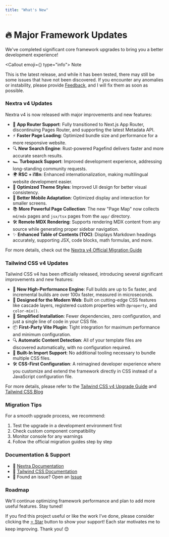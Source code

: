 ```yaml
---
title: "What's New"
---
```



# 🔥 Major Framework Updates

We've completed significant core framework upgrades to bring you a better development experience!

<Callout emoji={<span className='icon-[ri--alarm-warning-fill]'></span>} type="info">
Note

This is the latest release, and while it has been tested, there may still be some issues that have not been discovered. If you encounter any anomalies or instability, please provide [Feedback](https://github.com/telepace/nexus/issues), and I will fix them as soon as possible.
</Callout>

### Nextra v4 Updates

Nextra v4 is now released with major improvements and new features:

- 🚀 **App Router Support**: Fully transitioned to Next.js App Router, discontinuing Pages Router, and supporting the latest Metadata API.  
- ⚡ **Faster Page Loading**: Optimized bundle size and performance for a more responsive website.  
- 🔍 **New Search Engine**: Rust-powered Pagefind delivers faster and more accurate search results.  
- 🏎️ **Turbopack Support**: Improved development experience, addressing long-standing community requests.  
- 🌍 **RSC + i18n**: Enhanced internationalization, making multilingual website development easier.  
- 🎨 **Optimized Theme Styles**: Improved UI design for better visual consistency.  
- 📱 **Better Mobile Adaptation**: Optimized display and interaction for smaller screens.  
- 📚 **More Powerful Page Collection**: The new "Page Map" now collects `md/mdx` pages and `jsx/tsx` pages from the `app/` directory.  
- 🛠️ **Remote MDX Rendering**: Supports rendering MDX content from any source while generating proper sidebar navigation.  
- ✨ **Enhanced Table of Contents (TOC)**: Displays Markdown headings accurately, supporting JSX, code blocks, math formulas, and more.  


For more details, check out the [Nextra v4 Official Migration Guide](https://the-guild.dev/blog/nextra-4)


### Tailwind CSS v4 Updates

Tailwind CSS v4 has been officially released, introducing several significant improvements and new features:

- 🚀 **New High-Performance Engine**: Full builds are up to 5x faster, and incremental builds are over 100x faster, measured in microseconds.
- 💎 **Designed for the Modern Web**: Built on cutting-edge CSS features like cascade layers, registered custom properties with `@property`, and `color-mix()`.
- 🎯 **Simplified Installation**: Fewer dependencies, zero configuration, and just a single line of code in your CSS file.
- 📦 **First-Party Vite Plugin**: Tight integration for maximum performance and minimum configuration.
- 🔍 **Automatic Content Detection**: All of your template files are discovered automatically, with no configuration required.
- 📂 **Built-In Import Support**: No additional tooling necessary to bundle multiple CSS files.
- 🛠️ **CSS-First Configuration**: A reimagined developer experience where you customize and extend the framework directly in CSS instead of a JavaScript configuration file.

For more details, please refer to the [Tailwind CSS v4 Upgrade Guide](https://tailwindcss.com/docs/upgrade-guide) and [Tailwind CSS Blog](https://tailwindcss.com/blog/tailwindcss-v4)


### Migration Tips

For a smooth upgrade process, we recommend:

1. Test the upgrade in a development environment first
2. Check custom component compatibility
3. Monitor console for any warnings
4. Follow the official migration guides step by step

### Documentation & Support

- 📘 [Nextra Documentation](https://nextra.site)
- 🎨 [Tailwind CSS Documentation](https://tailwindcss.com)
- 🐞 Found an issue? Open an [Issue](https://github.com/telepace/nexus/issues)

### Roadmap

We'll continue optimizing framework performance and plan to add more useful features. Stay tuned!

If you find this project useful or like the work I’ve done, please consider clicking the [⭐️ Star](https://github.com/telepace/nexus) button to show your support! Each star motivates me to keep improving. Thank you! 😊
